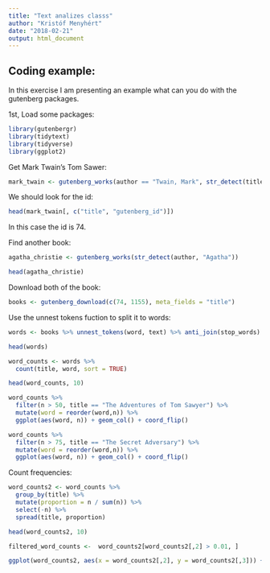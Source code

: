 ---
title: "Text analizes classs"
author: "Kristóf Menyhért"
date: "2018-02-21"
output: html_document
---

## Coding example:

In this exercise I am presenting an example what can you do with the gutenberg packages.

1st, Load some packages:
```{r, warning=FALSE, message=FALSE}
library(gutenbergr)
library(tidytext)
library(tidyverse)
library(ggplot2)
```

Get Mark Twain's Tom Sawer:

```{r}
mark_twain <- gutenberg_works(author == "Twain, Mark", str_detect(title, "The Adventures of Tom Sawyer"))
```

We should look for the id:

```{r}
head(mark_twain[, c("title", "gutenberg_id")])
```

In this case the id is 74.

Find another book:

```{r}
agatha_christie <- gutenberg_works(str_detect(author, "Agatha"))

head(agatha_christie)
```

Download both of the book:

```{r}
books <- gutenberg_download(c(74, 1155), meta_fields = "title")
```

Use the unnest tokens fuction to split it to words:
```{r}
words <- books %>% unnest_tokens(word, text) %>% anti_join(stop_words)

head(words)
```

```{r}
word_counts <- words %>%
  count(title, word, sort = TRUE)

head(word_counts, 10)
```

```{r}
word_counts %>% 
  filter(n > 50, title == "The Adventures of Tom Sawyer") %>%
  mutate(word = reorder(word,n)) %>%
  ggplot(aes(word, n)) + geom_col() + coord_flip()
```
```{r}
word_counts %>% 
  filter(n > 75, title == "The Secret Adversary") %>%
  mutate(word = reorder(word,n)) %>%
  ggplot(aes(word, n)) + geom_col() + coord_flip()
```

Count frequencies:

```{r}
word_counts2 <- word_counts %>%
  group_by(title) %>%
  mutate(proportion = n / sum(n)) %>%
  select(-n) %>%
  spread(title, proportion)

head(word_counts2, 10)
```
```{r, warning=FALSE, message=FALSE}
filtered_word_counts <-  word_counts2[word_counts2[,2] > 0.01, ]

ggplot(word_counts2, aes(x = word_counts2[,2], y = word_counts2[,3])) + geom_abline(slope =1, linetype=3) + labs(title = paste(c("Word frequincies of:", colnames(word_counts2)[2], "vs",colnames(word_counts2)[3]), collapse = " "), x = colnames(word_counts2)[2], y = colnames(word_counts2)[3]) + geom_text(aes(label = word), color = "blue", alpha = 0.3) + scale_x_continuous(limits = c(0, 0.01))
```
